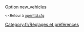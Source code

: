 {{fr/Amorce}}
Option new_vehicles

<small><<Retour à [[Main/fr/Openttd.cfg|openttd.cfg]]</small>
[[Category:fr/Réglages et préférences]]